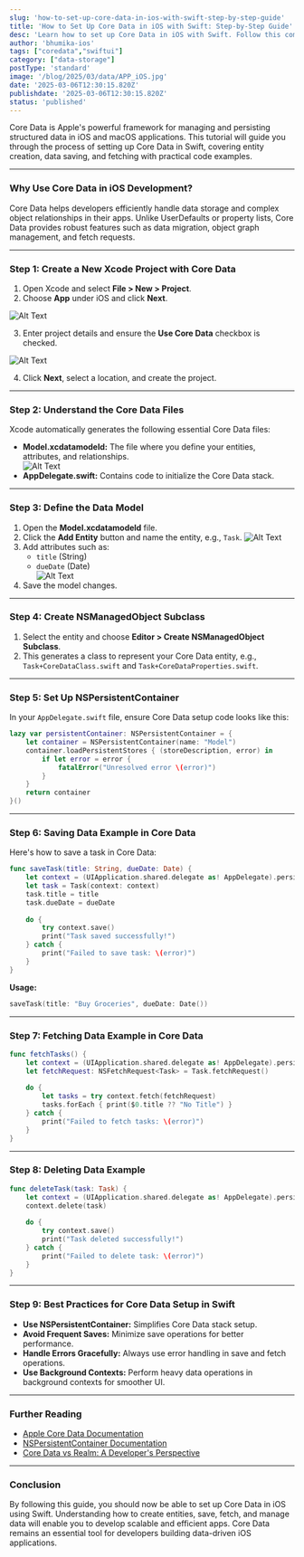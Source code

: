```yaml
---
slug: 'how-to-set-up-core-data-in-ios-with-swift-step-by-step-guide'
title: 'How to Set Up Core Data in iOS with Swift: Step-by-Step Guide'
desc: 'Learn how to set up Core Data in iOS with Swift. Follow this comprehensive step-by-step guide to create and manage a persistent data store in your app efficiently.'
author: 'bhumika-ios'
tags: ["coredata","swiftui"]
category: ["data-storage"]
postType: 'standard'
image: '/blog/2025/03/data/APP_iOS.jpg'
date: '2025-03-06T12:30:15.820Z'
publishdate: '2025-03-06T12:30:15.820Z'
status: 'published'
---
```



Core Data is Apple's powerful framework for managing and persisting structured data in iOS and macOS applications. This tutorial will guide you through the process of setting up Core Data in Swift, covering entity creation, data saving, and fetching with practical code examples.  

---

### **Why Use Core Data in iOS Development?**  
Core Data helps developers efficiently handle data storage and complex object relationships in their apps. Unlike UserDefaults or property lists, Core Data provides robust features such as data migration, object graph management, and fetch requests.

---

### **Step 1: Create a New Xcode Project with Core Data**  
1. Open Xcode and select **File > New > Project**.  
2. Choose **App** under iOS and click **Next**.  

![Alt Text](/blog/2025/03/data/APP_iOS.jpg)

3. Enter project details and ensure the **Use Core Data** checkbox is checked.  

![Alt Text](/blog/2025/03/data/AddCoreData.jpg)

4. Click **Next**, select a location, and create the project.  

---

### **Step 2: Understand the Core Data Files**  
Xcode automatically generates the following essential Core Data files:  

- **Model.xcdatamodeld:** The file where you define your entities, attributes, and relationships.  
![Alt Text](/blog/2025/03/data/Coredata_Entity.jpg)
- **AppDelegate.swift:** Contains code to initialize the Core Data stack.  

---

### **Step 3: Define the Data Model**  
1. Open the **Model.xcdatamodeld** file.  
2. Click the **Add Entity** button and name the entity, e.g., `Task`.
![Alt Text](resource/Task_Entity.jpg)
3. Add attributes such as:  
   - `title` (String)  
   - `dueDate` (Date)  
   ![Alt Text](/blog/2025/03/data/Task_Attribute.jpg)
4. Save the model changes.  

---

### **Step 4: Create NSManagedObject Subclass**  
1. Select the entity and choose **Editor > Create NSManagedObject Subclass**.  
2. This generates a class to represent your Core Data entity, e.g., `Task+CoreDataClass.swift` and `Task+CoreDataProperties.swift`.  

---

### **Step 5: Set Up NSPersistentContainer**  

In your `AppDelegate.swift` file, ensure Core Data setup code looks like this:  

```swift
lazy var persistentContainer: NSPersistentContainer = {
    let container = NSPersistentContainer(name: "Model")
    container.loadPersistentStores { (storeDescription, error) in
        if let error = error {
            fatalError("Unresolved error \(error)")
        }
    }
    return container
}()
```

---

### **Step 6: Saving Data Example in Core Data**  

Here's how to save a task in Core Data:  

```swift
func saveTask(title: String, dueDate: Date) {
    let context = (UIApplication.shared.delegate as! AppDelegate).persistentContainer.viewContext
    let task = Task(context: context)
    task.title = title
    task.dueDate = dueDate
    
    do {
        try context.save()
        print("Task saved successfully!")
    } catch {
        print("Failed to save task: \(error)")
    }
}
```

**Usage:**  
```swift
saveTask(title: "Buy Groceries", dueDate: Date())
```

---

### **Step 7: Fetching Data Example in Core Data**  

```swift
func fetchTasks() {
    let context = (UIApplication.shared.delegate as! AppDelegate).persistentContainer.viewContext
    let fetchRequest: NSFetchRequest<Task> = Task.fetchRequest()
    
    do {
        let tasks = try context.fetch(fetchRequest)
        tasks.forEach { print($0.title ?? "No Title") }
    } catch {
        print("Failed to fetch tasks: \(error)")
    }
}
```

---

### **Step 8: Deleting Data Example**  

```swift
func deleteTask(task: Task) {
    let context = (UIApplication.shared.delegate as! AppDelegate).persistentContainer.viewContext
    context.delete(task)
    
    do {
        try context.save()
        print("Task deleted successfully!")
    } catch {
        print("Failed to delete task: \(error)")
    }
}
```

---

### **Step 9: Best Practices for Core Data Setup in Swift**  

- **Use NSPersistentContainer:** Simplifies Core Data stack setup.  
- **Avoid Frequent Saves:** Minimize save operations for better performance.  
- **Handle Errors Gracefully:** Always use error handling in save and fetch operations.  
- **Use Background Contexts:** Perform heavy data operations in background contexts for smoother UI.  

---

### **Further Reading**  

- [Apple Core Data Documentation](https://developer.apple.com/documentation/coredata)  
- [NSPersistentContainer Documentation](https://developer.apple.com/documentation/coredata/nspersistentcontainer)  
- [Core Data vs Realm: A Developer's Perspective](https://realm.io)  

---

### **Conclusion**  
By following this guide, you should now be able to set up Core Data in iOS using Swift. Understanding how to create entities, save, fetch, and manage data will enable you to develop scalable and efficient apps. Core Data remains an essential tool for developers building data-driven iOS applications.  
